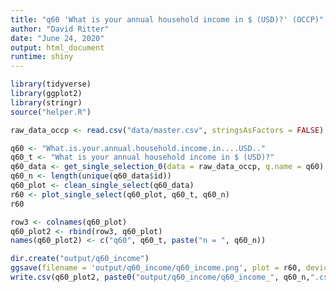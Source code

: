 ```yaml
---
title: "q60 'What is your annual household income in $ (USD)?' (OCCP)"
author: "David Ritter"
date: "June 24, 2020"
output: html_document
runtime: shiny
---
```


```r
library(tidyverse)
library(ggplot2)
library(stringr)
source("helper.R")
```

```r
raw_data_occp <- read.csv("data/master.csv", stringsAsFactors = FALSE)
```

```r
q60 <- "What.is.your.annual.household.income.in....USD.."
q60_t <- "What is your annual household income in $ (USD)?"
q60_data <- get_single_selection_0(data = raw_data_occp, q.name = q60)
q60_n <- length(unique(q60_data$id))
q60_plot <- clean_single_select(q60_data)
r60 <- plot_single_select(q60_plot, q60_t, q60_n)
r60
```

```r
row3 <- colnames(q60_plot)
q60_plot2 <- rbind(row3, q60_plot)
names(q60_plot2) <- c("q60", q60_t, paste("n = ", q60_n))
```

```r
dir.create("output/q60_income")
ggsave(filename = 'output/q60_income/q60_income.png', plot = r60, device = 'png')
write.csv(q60_plot2, paste0("output/q60_income/q60_income_", q60_n,".csv"), row.names=F)
```



